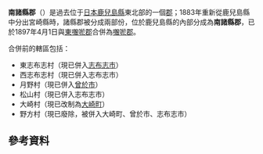 {{日本郡 (廢除)|
| 郡 = 南諸縣郡
| 日文原名 = 南諸県郡
| 平假名 = みなみもろかたぐん
| 羅馬字拼音 = Minamimorokata-gun
| 地圖=
| 廢除時間 = 1897年
| 廢除理由 = 合併
| 廢除時處置 = '''南諸縣郡''' 、[[東囎唹郡|東囎唹郡]]→ [[囎唹郡|囎唹郡]]
| 現在郡 = 
| 都道府縣 = 鹿兒島縣
| 編號 = 
| 町 = 
| 村 = 6
| 經度 = 
| 緯度 = 
| 註記 = 
|}}
'''南諸縣郡'''（{{jpn|j=南諸県郡|kyu=南諸縣郡|hg=みなみもろかたぐん|rm=Minamimorokata gun|f=y}}）是過去位于[[日本|日本]][[鹿兒島縣|鹿兒島縣]]東北部的一個[[郡|郡]]；1883年重新從鹿兒島縣中分出宮崎縣時，諸縣郡被分成兩部份，位於鹿兒島縣的內部分成為'''南諸縣郡'''，已於1897年4月1日與[[東囎唹郡|東囎唹郡]]合併為[[囎唹郡|囎唹郡]]。

合併前的轄區包括：
* 東志布志村（現已併入[[志布志市|志布志市]]）
* 西志布志村（現已併入志布志市）
* 月野村（現已併入[[曾於市|曾於市]]）
* 松山村（現已併入志布志市）
* 大崎村（現已改制為[[大崎町|大崎町]]）
* 野方村（現已廢除，被併入大崎町、曾於市、志布志市）

==參考資料==
<div class="references-small">
<references />
</div>

{{鹿兒島縣}}
